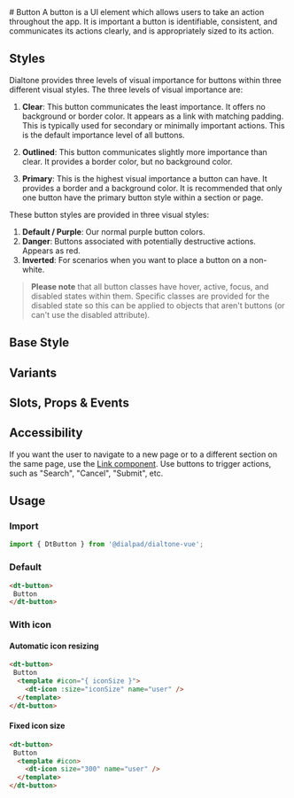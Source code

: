 
<Meta of={ButtonStories}/>
# Button

<Subtitle>
  A button is a UI element which allows users to take an action throughout the app.
  It is important a button is identifiable, consistent, and communicates its actions clearly,
  and is appropriately sized to its action.
</Subtitle>

## Styles

Dialtone provides three levels of visual importance for buttons within three different visual styles.
The three levels of visual importance are:

1. **Clear**: This button communicates the least importance. It offers no background or border color.
It appears as a link with matching padding. This is typically used for secondary or
minimally important actions. This is the default importance level of all buttons.

2. **Outlined**: This button communicates slightly more importance than clear. It provides a border color,
but no background color.

3. **Primary**: This is the highest visual importance a button can have.
It provides a border and a background color. It is recommended
that only one button have the primary button style within a section or page.

These button styles are provided in three visual styles:

1. **Default / Purple**: Our normal purple button colors.
2. **Danger**: Buttons associated with potentially destructive actions. Appears as red.
3. **Inverted**: For scenarios when you want to place a button on a non-white.

> **Please note** that all button classes have hover, active, focus, and disabled states within them.
Specific classes are provided for the disabled state so this can be applied to objects that
aren't buttons (or can't use the disabled attribute).

## Base Style

<Canvas>
  <Story of={ButtonStories.Default} />
</Canvas>

## Variants

<Canvas>
  <Story of={ButtonStories.Variants} />
</Canvas>

## Slots, Props & Events

<Controls />

## Accessibility

If you want the user to navigate to a new page or to a different section on the same page, use the
[Link component](?path=/story/components-link--default). Use buttons to trigger actions, such as "Search",
"Cancel", "Submit", etc.

## Usage

### Import

```js
import { DtButton } from '@dialpad/dialtone-vue';
```

### Default

```html
<dt-button>
 Button
</dt-button>
```

### With icon

#### Automatic icon resizing

```html
<dt-button>
 Button
  <template #icon="{ iconSize }">
    <dt-icon :size="iconSize" name="user" />
  </template>
</dt-button>
```

#### Fixed icon size

```html
<dt-button>
 Button
  <template #icon>
    <dt-icon size="300" name="user" />
  </template>
</dt-button>
```
